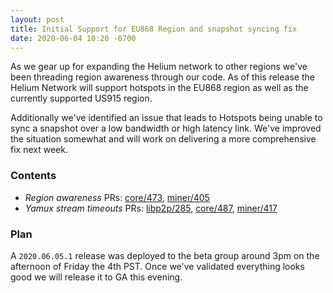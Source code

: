 ```yaml
---
layout: post
title: Initial Support for EU868 Region and snapshot syncing fix
date: 2020-06-04 10:20 -0700
---
```


As we gear up for expanding the Helium network to other regions we've been threading region
awareness through our code. As of this release the Helium Network will support hotspots in the EU868
region as well as the currently supported US915 region.

Additionally we've identified an issue that leads to Hotspots being unable to sync a snapshot over a
low bandwidth or high latency link. We've improved the situation somewhat and will work on
delivering a more comprehensive fix next week.

### Contents

- _Region awareness_ PRs: [core/473](https://github.com/helium/blockchain-core/pull/473),
  [miner/405](https://github.com/helium/miner/pull/405)
- _Yamux stream timeouts_ PRs: [libp2p/285](https://github.com/helium/erlang-libp2p/pull/285),
  [core/487](https://github.com/helium/blockchain-core/pull/487),
  [miner/417](https://github.com/helium/miner/pull/417)

### Plan

A `2020.06.05.1` release was deployed to the beta group around 3pm on the afternoon of Friday the
4th PST. Once we've validated everything looks good we will release it to GA this evening.
